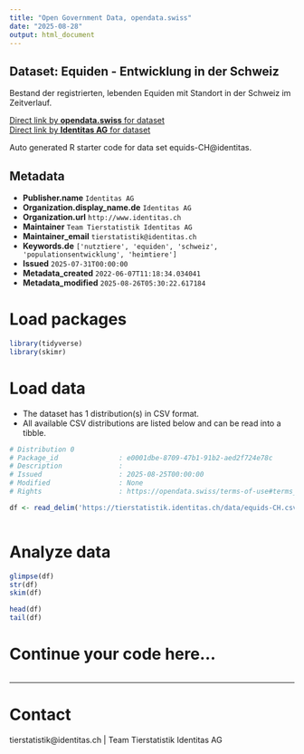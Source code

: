 ```yaml
---
title: "Open Government Data, opendata.swiss"
date: "2025-08-28"
output: html_document
---
```


## Dataset: Equiden - Entwicklung in der Schweiz

Bestand der registrierten, lebenden Equiden mit Standort in der Schweiz im Zeitverlauf. 

[Direct link by **opendata.swiss** for dataset](https://opendata.swiss/de/dataset/equiden-entwicklung-in-der-schweiz)<br>
[Direct link by **Identitas AG** for dataset](https://tierstatistik.identitas.ch/)

Auto generated R starter code for data set equids-CH@identitas.

## Metadata

- **Publisher.name** `Identitas AG`
- **Organization.display_name.de** `Identitas AG`
- **Organization.url** `http://www.identitas.ch`
- **Maintainer** `Team Tierstatistik Identitas AG`
- **Maintainer_email** `tierstatistik@identitas.ch`
- **Keywords.de** `['nutztiere', 'equiden', 'schweiz', 'populationsentwicklung', 'heimtiere']`
- **Issued** `2025-07-31T00:00:00`
- **Metadata_created** `2022-06-07T11:18:34.034041`
- **Metadata_modified** `2025-08-26T05:30:22.617184`


# Load packages

```r

library(tidyverse)
library(skimr)

```

# Load data

-   The dataset has 1 distribution(s) in CSV format.
-   All available CSV distributions are listed below and can be read into a tibble.

```r

# Distribution 0
# Package_id               : e0001dbe-8709-47b1-91b2-aed2f724e78c
# Description              : 
# Issued                   : 2025-08-25T00:00:00
# Modified                 : None
# Rights                   : https://opendata.swiss/terms-of-use#terms_by

df <- read_delim('https://tierstatistik.identitas.ch/data/equids-CH.csv')



```

# Analyze data

```r

glimpse(df)
str(df)
skim(df)

head(df)
tail(df)

```

# Continue your code here...

```r

```

------------------------------------------------------------------------

# Contact

tierstatistik@identitas.ch | Team Tierstatistik Identitas AG
